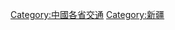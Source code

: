 {{Catnav|頁面分類|各種主題的頁面分類|依中国各省来作的分类|中國各省交通}}
{{Catnav|頁面分類|...|交通|各國交通|中国交通|中國各省交通}}
{{Commonscat|Transport in Xinjiang}}

[[Category:中國各省交通|Category:中國各省交通]]
[[Category:新疆|Category:新疆]]